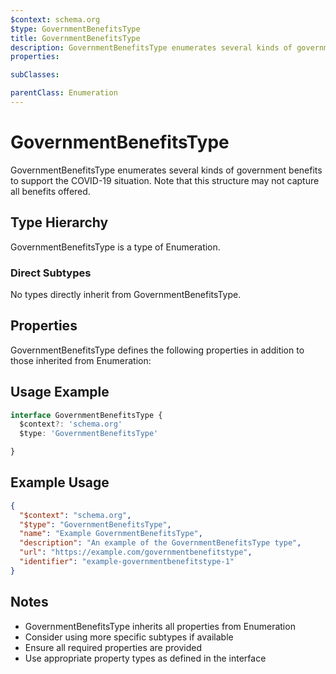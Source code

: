 ```yaml
---
$context: schema.org
$type: GovernmentBenefitsType
title: GovernmentBenefitsType
description: GovernmentBenefitsType enumerates several kinds of government benefits to support the COVID-19 situation. Note that this structure may not capture all benefits offered.
properties:

subClasses:

parentClass: Enumeration
---
```


# GovernmentBenefitsType

GovernmentBenefitsType enumerates several kinds of government benefits to support the COVID-19 situation. Note that this structure may not capture all benefits offered.

## Type Hierarchy

GovernmentBenefitsType is a type of Enumeration.

### Direct Subtypes

No types directly inherit from GovernmentBenefitsType.

## Properties

GovernmentBenefitsType defines the following properties in addition to those inherited from Enumeration:



## Usage Example

```typescript
interface GovernmentBenefitsType {
  $context?: 'schema.org'
  $type: 'GovernmentBenefitsType'

}
```

## Example Usage

```json
{
  "$context": "schema.org",
  "$type": "GovernmentBenefitsType",
  "name": "Example GovernmentBenefitsType",
  "description": "An example of the GovernmentBenefitsType type",
  "url": "https://example.com/governmentbenefitstype",
  "identifier": "example-governmentbenefitstype-1"
}
```

## Notes

- GovernmentBenefitsType inherits all properties from Enumeration
- Consider using more specific subtypes if available
- Ensure all required properties are provided
- Use appropriate property types as defined in the interface
